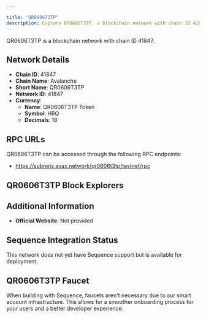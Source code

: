 ```yaml
---

title: "QR0606T3TP"
description: Explore QR0606T3TP, a blockchain network with chain ID 41847. Learn about its native currency, QR0606T3TP Token, and how to interact with the network.
---
```




QR0606T3TP is a blockchain network with chain ID 41847.

## Network Details

- **Chain ID**: 41847
- **Chain Name**: Avalanche
- **Short Name**: QR0606T3TP
- **Network ID**: 41847
- **Currency**: 
  - **Name**: QR0606T3TP Token
  - **Symbol**: HRQ
  - **Decimals**: 18

## RPC URLs

QR0606T3TP can be accessed through the following RPC endpoints:

- https://subnets.avax.network/qr0606t3tp/testnet/rpc

## QR0606T3TP Block Explorers



## Additional Information

- **Official Website**: Not provided

## Sequence Integration Status

This network does not yet have Sequence support but is available for deployment.

## QR0606T3TP Faucet

When building with Sequence, faucets aren't necessary due to our smart account infrastructure. This allows for a smoother onboarding process for your users and a better developer experience.
